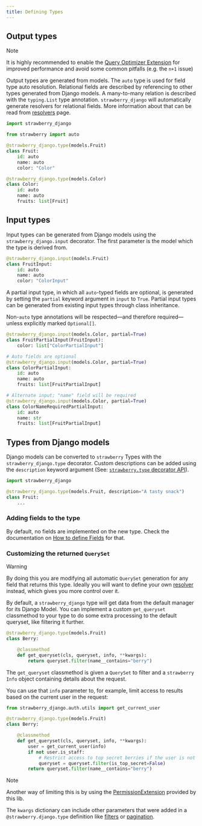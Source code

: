 ```yaml
---
title: Defining Types
---
```

## Output types

> [!NOTE]
> It is highly recommended to enable the [Query Optimizer Extension](optimizer)
> for improved performance and avoid some common pitfalls (e.g. the `n+1` issue)

Output types are generated from models. The `auto` type is used for field type auto resolution.
Relational fields are described by referencing to other types generated from Django models.
A many-to-many relation is described with the `typing.List` type annotation.
`strawberry_django` will automatically generate resolvers for relational fields.
More information about that can be read from [resolvers](resolvers) page.

```python title="types.py"
import strawberry_django

from strawberry import auto

@strawberry_django.type(models.Fruit)
class Fruit:
    id: auto
    name: auto
    color: "Color"

@strawberry_django.type(models.Color)
class Color:
    id: auto
    name: auto
    fruits: list[Fruit]
```

## Input types

Input types can be generated from Django models using the `strawberry_django.input` decorator.
The first parameter is the model which the type is derived from.

```python title="types.py"
@strawberry_django.input(models.Fruit)
class FruitInput:
    id: auto
    name: auto
    color: "ColorInput"
```

A partial input type, in which all `auto`-typed fields are optional, is generated by setting the `partial` keyword argument in `input` to `True`.
Partial input types can be generated from existing input types through class inheritance.

Non-`auto` type annotations will be respected—and therefore required—unless explicitly marked `Optional[]`.

```python title="types.py"
@strawberry_django.input(models.Color, partial=True)
class FruitPartialInput(FruitInput):
    color: list["ColorPartialInput"]

# Auto fields are optional
@strawberry_django.input(models.Color, partial=True)
class ColorPartialInput:
    id: auto
    name: auto
    fruits: list[FruitPartialInput]

# Alternate input; "name" field will be required
@strawberry_django.input(models.Color, partial=True)
class ColorNameRequiredPartialInput:
    id: auto
    name: str
    fruits: list[FruitPartialInput]
```

## Types from Django models

Django models can be converted to `strawberry` Types with the `strawberry_django.type` decorator. Custom descriptions can be added using the `description` keyword argument (See: [`strawberry.type` decorator API](https://strawberry.rocks/docs/types/object-types#api)).

```python title="types.py"
import strawberry_django

@strawberry_django.type(models.Fruit, description="A tasty snack")
class Fruit:
    ...
```

### Adding fields to the type

By default, no fields are implemented on the new type. Check the documentation
on [How to define Fields](fields) for that.

### Customizing the returned `QuerySet`

> [!WARNING]
> By doing this you are modifying all automatic `QuerySet` generation for any field
> that returns this type. Ideally you will want to define your own [resolver](resolvers)
> instead, which gives you more control over it.

By default, a `strawberry_django` type will get data from the default manager for its Django Model.
You can implement a custom `get_queryset` classmethod to your type to do some extra processing to the default queryset,
like filtering it further.

```python title="types.py"
@strawberry_django.type(models.Fruit)
class Berry:

    @classmethod
    def get_queryset(cls, queryset, info, **kwargs):
        return queryset.filter(name__contains="berry")
```

The `get_queryset` classmethod is given a `QuerySet` to filter and
a `strawberry` `Info` object containing details about the request.

You can use that `info` parameter to, for example,
limit access to results based on the current user in the request:

```python title="types.py"
from strawberry_django.auth.utils import get_current_user

@strawberry_django.type(models.Fruit)
class Berry:

    @classmethod
    def get_queryset(cls, queryset, info, **kwargs):
        user = get_current_user(info)
        if not user.is_staff:
            # Restrict access to top secret berries if the user is not a staff member
            queryset = queryset.filter(is_top_secret=False)
        return queryset.filter(name__contains="berry")
```

> [!NOTE]
> Another way of limiting this is by using the [PermissionExtension](permissions)
> provided by this lib.

The `kwargs` dictionary can include other parameters that were added in a `@strawberry.django.type` definition
like [filters](filters) or [pagination](pagination).
